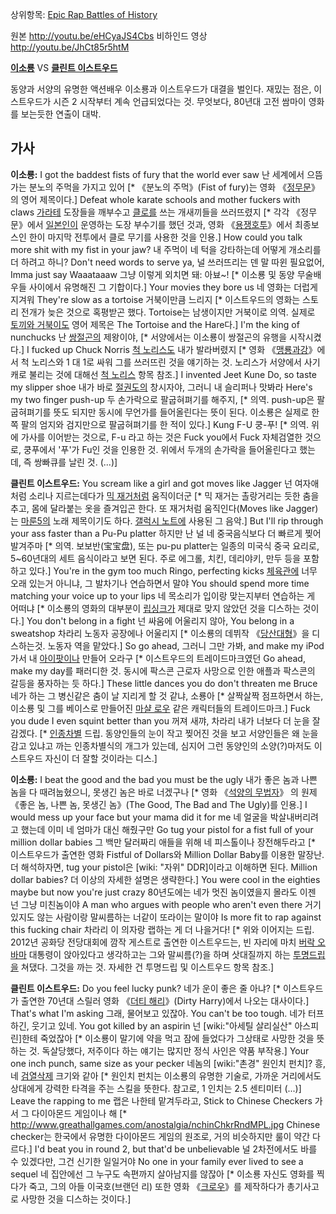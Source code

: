 상위항목: [[Epic Rap Battles of History]]

{{{#!html
<object width="560" height="315"><param name="movie" value="https://www.youtube.com/v/eHCyaJS4Cbs?version=3&amp;hl=en_US"></param><param name="allowFullScreen" value="true"></param><param name="allowscriptaccess" value="always"></param><embed src="https://www.youtube.com/v/eHCyaJS4Cbs?version=3&amp;hl=en_US" type="application/x-shockwave-flash" width="560" height="315" allowscriptaccess="always" allowfullscreen="true"></embed></object>
}}}
원본 http://youtu.be/eHCyaJS4Cbs
비하인드 영상 http://youtu.be/JhCt85r5htM

'''[[이소룡]]''' VS '''[[클린트 이스트우드]]''' 

동양과 서양의 유명한 액션배우 이소룡과 이스트우드가 대결을 벌인다. 
재밌는 점은, 이스트우드가 시즌 2 시작부터 계속 언급되었다는 것. 
무엇보다, 80년대 고전 쌈마이 영화를 보는듯한 연출이 대박.

== 가사 ==
'''이소룡:'''
I got the baddest fists of fury that the world ever saw
난 세계에서 으뜸가는 분노의 주먹을 가지고 있어 [* 《분노의 주먹》(Fist of fury)는 영화 《[[정무문]]》의 영어 제목이다.]
Defeat whole karate schools and mother fuckers with claws
[[가라테]] 도장들을 깨부수고 [[클로]]를 쓰는 개새끼들을 쓰러뜨렸지 [* 각각 《정무문》에서 [[일본인]]이 운영하는 도장 부수기를 했던 것과, 영화 《[[용쟁호투]]》에서 최종보스인 한이 마지막 전투에서 클로 무기를 사용한 것을 인용.]
How could you talk more shit with my fist in your jaw?
내 주먹이 네 턱을 강타하는데 어떻게 개소리를 더 하려고 하니?
Don't need words to serve ya,
널 쓰러뜨리는 덴 말 따윈 필요없어,
Imma just say Waaataaaw
그냥 이렇게 외치면 돼: 아뵤~! [* 이소룡 및 동양 무술배우들 사이에서 유명해진 그 기합이다.]
Your movies they bore us
네 영화는 더럽게 지겨워
They're slow as a tortoise
거북이만큼 느리지 [* 이스트우드의 영화는 스토리 전개가 늦은 것으로 혹평받곤 했다. Tortoise는 남생이지만 거북이로 의역. 실제로 [[토끼와 거북이]]도 영어 제목은 The Tortoise and the Hare다.]
I'm the king of nunchucks
난 [[쌍절곤]]의 제왕이야, [* 서양에서는 이소룡이 쌍절곤의 유행을 시작시켰다.]
I fucked up Chuck Norris
[[척 노리스]]도 내가 발라버렸지 [* 영화 《[[맹룡과강]]》에서 척 노리스와 1 대 1로 싸워 그를 쓰러뜨린 것을 얘기하는 것. 노리스가 서양에서 사기캐로 불리는 것에 대해선 [[척 노리스]] 항목 참조.]
I invented Jeet Kune Do, so taste my slipper shoe
내가 바로 [[절권도]]의 창시자야, 그러니 내 슬리퍼나 맛봐라
Here's my two finger push-up 
두 손가락으로 팔굽혀펴기를 해주지, [* 의역. push-up은 팔굽혀펴기를 뜻도 되지만 동시에 무언가를 들어올린다는 뜻이 된다. 이소룡은 실제로 한쪽 팔의 엄지와 검지만으로 팔굽혀펴기를 한 적이 있다.]
Kung F-U
쿵-푸! [* 의역. 위에 가사를 이어받는 것으로, F-u 라고 하는 것은 Fuck you에서 Fuck 자체검열한 것으로, 쿵푸에서 '푸'가 Fu인 것을 인용한 것. 위에서 두개의 손가락을 들어올린다고 했는데, 즉 쌍빠큐를 날린 것. (...)]


'''클린트 이스트우드:'''
You scream like a girl and got moves like Jagger
넌 여자애처럼 소리나 지르는데다가 [[믹 재거]]처럼 움직이더군 [* 믹 재거는 촐랑거리는 듯한 춤을 추고, 몸에 달라붙는 옷을 즐겨입곤 한다. 또 재거처럼 움직인다(Moves like Jagger)는 [[마룬5]]의 노래 제목이기도 하다. [[갤럭시 노트]]에 사용된 그 음악.]
But I'll rip through your ass faster than a Pu-Pu platter
하지만 난 널 네 중국음식보다 더 빠르게 찢어발겨주마 [* 의역. 보보반(宝宝盘), 또는 pu-pu platter는 일종의 미국식 중국 요리로, 5~60년대의 세트 음식이라고 보면 된다. 주로 에그롤, 치킨, 데리야키, 만두 등을 포함하고 있다.]
You're in the gym too much Ringo, perfecting kicks
[[체육관]]에 너무 오래 있는거 아니냐, 그 발차기나 연습하면서 말야
You should spend more time matching your voice up to your lips
네 목소리가 입이랑 맞는지부터 연습하는 게 어떠냐 [* 이소룡의 영화의 대부분이 [[립싱크]]가 제대로 맞지 않았던 것을 디스하는 것이다.]
You don't belong in a fight
넌 싸움에 어울리지 않아,
You belong in a sweatshop
차라리 노동자 공장에나 어울리지 [* 이소룡의 데뷔작 《[[당산대형]]》을 디스하는것. 노동자 역을 맡았다.]
So go ahead,
그러니 그만 가봐,
and make my iPod
가서 내 [[아이팟]]이나 만들어 오라구 [* 이스트우드의 트레이드마크였던 Go ahead, make my day를 패러디한 것. 동시에 팍스콘 근로자 사망으로 인한 애플과 팍스콘의 갈등을 풍자하는 듯 하다.]
These little dances you do don't threaten me Bruce
네가 하는 그 병신같은 춤이 날 지리게 할 것 같냐, 소룡아 [* 살짝살짝 점프하면서 하는, 이소룡 및 그를 베이스로 만들어진 [[마샬 로우]] 같은 캐릭터들의 트레이드마크.]
Fuck you dude I even squint better than you
꺼져 새꺄, 차라리 내가 너보다 더 눈을 잘 감겠다. [* [[인종차별]] 드립. 동양인들의 눈이 작고 찢어진 것을 보고 서양인들은 왜 눈을 감고 있냐고 까는 인종차별식의 개그가 있는데, 심지어 그런 동양인의 소양(?)마저도 이스트우드 자신이 더 잘할 것이라는 디스.]


'''이소룡:'''
I beat the good and the bad you must be the ugly
내가 좋은 놈과 나쁜 놈을 다 때려눕혔으니, 못생긴 놈은 바로 너겠구나 [* 영화 《[[석양의 무법자]]》 의 원제 《좋은 놈, 나쁜 놈, 못생긴 놈》(The Good, The Bad and The Ugly)를 인용.]
I would mess up your face but your mama did it for me
네 얼굴을 박살내버리려고 했는데 이미 네 엄마가 대신 해줬구만
Go tug your pistol for a fist full of your million dollar babies
그 백만 달러짜리 애들을 위해 네 피스톨이나 장전해두라고 [* 이스트우드가 출연한 영화 Fistful of Dollars와 Million Dollar Baby를 이용한 말장난. 더 해석하자면, tug your pistol은 [wiki: "자위" DDR]이라고 이해하면 된다. Million dollar babies? 더 이상의 자세한 설명은 생략한다.]
You were cool in the eighties maybe but now you're just crazy
80년도에는 네가 멋진 놈이였을지 몰라도 이젠 넌 그냥 미친놈이야
A man who argues with people who aren't even there
거기 있지도 않는 사람이랑 말씨름하는 너같이 또라이는 말이야
Is more fit to rap against this fucking chair
차라리 이 의자랑 랩하는 게 더 나을거다! [* 위와 이어지는 드립. 2012년 공화당 전당대회에 깜작 게스트로 출연한 이스트우드는, 빈 자리에 마치 [[버락 오바마]] 대통령이 앉아있다고 생각하고는 그와 말씨름(?)을 하며 삿대질까지 하는 [[투명드립]]을 쳐댔다. 그것을 까는 것. 자세한 건 투명드립 및 이스트우드 항목 참조.]


'''클린트 이스트우드:'''
Do you feel lucky punk? 
네가 운이 좋은 줄 아냐? [* 이스트우드가 출연한 70년대 스릴러 영화 《[[더티 해리]]》(Dirty Harry)에서 나오는 대사이다.] 
That's what I'm asking
그래, 물어보고 있잖아.
You can't be too tough. 
네가 터프하긴, 웃기고 있네.
You got killed by an aspirin
넌 [wiki:"아세틸 살리실산" 아스피린]한테 죽었잖아 [* 이소룡이 말기에 약을 먹고 잠에 들었다가 그상태로 사망한 것을 뜻하는 것. 독살당했다, 저주이다 하는 얘기는 많지만 정식 사인은 약품 부작용.]
Your one inch punch, same size as your pecker
네놈의 [wiki:"촌경" 원인치 펀치]? 흥, 네 [[검열삭제]] 크기와 같아 [* 원인치 펀치는 이소룡의 유명한 기술로, 가까운 거리에서도 상대에게 강력한 타격을 주는 스킬을 뜻한다. 참고로, 1 인치는 2.5 센티미터 (...)]
Leave the rapping to me 
랩은 나한테 맡겨두라고,
Stick to Chinese Checkers
가서 그 다이아몬드 게임이나 해 [* http://www.greathallgames.com/anostalgia/nchinChkrRndMPL.jpg Chinese checker는 한국에서 유명한 다이아몬드 게임의 원조로, 거의 비슷하지만 룰이 약간 다르다.]
I'd beat you in round 2, but that'd be unbelievable
널 2차전에서도 바를 수 있겠다만, 그건 신기한 일일거야
No one in your family ever lived to see a sequel
네 집안에선 그 누구도 속편까지 살아남지를 않잖아 [* 이소룡 자신도 영화를 찍다가 죽고, 그의 아들 이국호(브랜던 리) 또한 영화 《[[크로우]]》를 제작하다가 총기사고로 사망한 것을 디스하는 것이다.]
